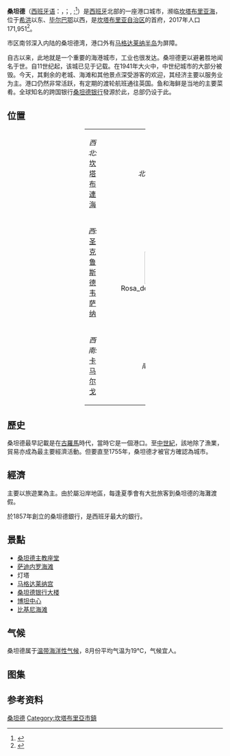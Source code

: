 {{Infobox settlement
| name                    = 桑坦德
| settlement_type         = [[市鎮_(西班牙)|市]]
| official_name           = Santander
| native_name             = <!-- if different from name -->
| image_skyline           = Mosaico Santander.jpg
| image_alt               = 220px
| image_caption           = 左上：聖瑪麗教堂，右上：桑坦德市政廳、左中：[[萨迪内罗海滩|萨迪内罗海滩]]和[[馬格達萊納宮|馬格達萊納宮]]，左下：燈塔，右下：從[[馬格達萊納島|馬格達萊納島]]看向桑坦德
| image_flag              = Santander.svg
| image_shield            = Escudo de Santander.svg
| nickname                =
| motto                   =
| image_map               = Santander (Cantabria) Mapa.svg
| map_caption             = 桑坦德在坎塔布里亞的位置
| pushpin_map             = Spain
| pushpin_label_position  =
| pushpin_map_caption     = 桑坦德在西班牙的位置
| subdivision_type        = 國家
| subdivision_name        = {{flag|Spain}}
| subdivision_type1       = [[西班牙行政區劃|自治區]]
| subdivision_name1       = {{flag|Cantabria}}
| subdivision_type2       = [[西班牙省份|省]]
| subdivision_name2       = {{flag|Cantabria}}
| subdivision_type3       = [[西班牙特區|特區]]
| subdivision_name3       = [[桑坦德灣|桑坦德灣]]
| subdivision_type4       = [[司法轄區|司法轄區]]
| subdivision_name4       = 桑坦德
| seat_type               = [[首府|首府]]
| seat                    = 桑坦德
| coordinates             = {{coord|43|27|46|N|3|48|18|W|region:ES_type:city|display=inline,title}}
| elevation_m             = 15
| elevation_min_m         = 0
| elevation_max_m         = 108
| area_footnotes          =
| area_total_km2          = 35
| established_title       = 成立
| established_date        = 公元前26年，1755年1月9日獲得市格
| population_footnotes    = <!-- for references: use <ref> tags -->
| population_total        = 179921
| population_as_of        = 2011
| population_demonym      = Santanderino/a, santanderense, pejino/a, chani<!-- REF: ''First dictionary castillian-cantabrian'', by Marco Antonio Robles Bárcena. Pág. 252. -->
| population_note         =
| population_density_km2  = auto
| blank_name_sec1         = [[西班牙語言|官話]]
| blank_info_sec1         = [[西班牙語|西班牙語]]
| timezone                = [[歐洲中部時間|CET]]
| utc_offset              = +1
| timezone_DST            = [[歐洲中部夏時令時間|CEST]]
| utc_offset_DST          = +2
| postal_code_type        = [[郵編|郵編]]
| postal_code             = 39001-39012
| area_code_type          = 
| area_code               =
| leader_title            = 市长
| leader_name             = Íñigo de la Serna (2007)
| leader_party            = [[西班牙人民黨|PP]]
| website                 = {{official website|http://portal.ayto-santander.es/}}
| footnotes               =
}}
'''桑坦德'''（[[西班牙语|西班牙语]]：'''{{lang|es|Santander}}'''，{{IPA-es|santanˈdeɾ|lang}}；{{IPAc-en|UK|ˌ|s|æ|n|t|ən|ˈ|d|ɛər|,_|-|t|æ|n|-}}, {{IPAc-en|US|ˌ|s|ɑː|n|t|ɑː|n|ˈ|d|ɛər}};<ref>{{Citation |last=Jones |first=Daniel |author-link=Daniel Jones (phonetician) |title=English Pronouncing Dictionary |editors=Peter Roach, James Hartmann and Jane Setter |place=Cambridge |publisher=Cambridge University Press |orig-year=1917 |year=2003 |isbn=3-12-539683-2 }}</ref>）是[[西班牙|西班牙]]北部的一座港口城市，濒临[[坎塔布里亚海|坎塔布里亚海]]，位于[[希洪|希洪]]以东、[[毕尔巴鄂|毕尔巴鄂]]以西，是[[坎塔布里亚自治区|坎塔布里亚自治区]]的首府，2017年人口171,951<ref>{{Cite web |url=http://www.ine.es/jaxiT3/Tabla.htm?t=2911&L=0 |title=Población por capitales de provincia |accessdate=2018-09-15 |publisher=INE |archive-date=2018-09-14 |archive-url=https://web.archive.org/web/20180914132042/http://www.ine.es/jaxiT3/Tabla.htm?t=2911&L=0 |dead-url=yes }}</ref>。

市区南邻深入内陆的桑坦德湾，港口外有[[马格达莱纳半岛|马格达莱纳半岛]]为屏障。

自古以来，此地就是一个重要的海港城市，工业也很发达。桑坦德更以避暑胜地闻名于世。自11世纪起，该城已见于记载。在1941年大火中，中世纪城市的大部分被毁。今天，其剩余的老城、海滩和其他景点深受游客的欢迎，其经济主要以服务业为主。港口仍然非常活跃，有定期的渡轮航班通往英国。鱼和海鲜是当地的主要菜肴。全球知名的跨国银行[[桑坦德银行|桑坦德银行]]發源於此，总部仍设于此。

==位置==
<center>
{| class="wikitable" width ="40%" border = 2 align="center"
|-----
| width ="20%" align="center" | ''西北:'' [[坎塔布連海|坎塔布連海]]
| width ="30%" align="center" | ''北:'' [[坎塔布連海|坎塔布連海]]
| width ="20%" align="center" | ''东北:'' [[坎塔布連海|坎塔布連海]]
|-----
| width ="20%" align="center" | ''西:'' [[圣克鲁斯德韦萨纳|圣克鲁斯德韦萨纳]]
| width ="30%" align="center" | [[File:Rosa_de_los_vientos.svg|75px]]
| width ="20%" align="center" | ''东:'' [[桑坦德湾|桑坦德湾]]
|-----
| width ="20%" align="center" | ''西南:'' [[卡马尔戈|卡马尔戈]]
| width ="30%" align="center" | ''南:'' [[卡马尔戈|卡马尔戈]]
| width ="10%" align="center" | ''东南:'' [[桑坦德湾|桑坦德湾]]
|}
</center>

== 歷史 ==
桑坦德最早記載是在[[古羅馬|古羅馬]]時代，當時它是一個港口。至[[中世紀|中世紀]]，該地除了漁業，貿易亦成為最主要經濟活動。但要直至1755年，桑坦德才被官方確認為城市。

== 經濟 ==
主要以旅遊業為主。由於屬沿岸地區，每逢夏季會有大批旅客到桑坦德的海灘渡假。

於1857年創立的桑坦德銀行，是西班牙最大的銀行。

==景點==
*[[桑坦德主教座堂|桑坦德主教座堂]]
*[[萨迪内罗海滩|萨迪内罗海滩]]
*灯塔
*[[马格达莱纳宫|马格达莱纳宫]]
*[[桑坦德银行大楼|桑坦德银行大楼]]
*[[博坦中心|博坦中心]]
*[[比基尼海滩|比基尼海滩]]

== 气候 ==
桑坦德属于[[温带海洋性气候|温带海洋性气候]]，8月份平均气温为19℃，气候宜人。
<div style="width:82%;">
{{Weather box
|location = 桑坦德
|metric first = yes
|single line = yes
|Jan high C = 13.3
|Feb high C = 13.8
|Mar high C = 14.9
|Apr high C = 15.9
|May high C = 18.5
|Jun high C = 20.8
|Jul high C = 23.1
|Aug high C = 23.7
|Sep high C = 22.5
|Oct high C = 19.6
|Nov high C = 16.1
|Dec high C = 14.4
|year high C = 18.1
|Jan mean C = 9.5
|Feb mean C = 9.9
|Mar mean C = 10.7
|Apr mean C = 12.0
|May mean C = 14.6
|Jun mean C = 17.1
|Jul mean C = 19.4
|Aug mean C = 19.9
|Sep mean C = 18.3
|Oct mean C = 15.4
|Nov mean C = 12.2
|Dec mean C = 10.7
|year mean C = 14.1
|Jan low C = 5.6
|Feb low C = 5.9
|Mar low C = 6.5
|Apr low C = 8.0
|May low C = 10.7
|Jun low C = 13.4
|Jul low C = 15.6
|Aug low C = 16.1
|Sep low C = 14.1
|Oct low C = 11.3
|Nov low C = 8.2
|Dec low C = 6.9
|year low C = 10.2
|Jan precipitation mm = 123
|Feb precipitation mm = 104
|Mar precipitation mm = 105
|Apr precipitation mm = 125
|May precipitation mm = 89
|Jun precipitation mm = 62
|Jul precipitation mm = 52
|Aug precipitation mm = 72
|Sep precipitation mm = 85
|Oct precipitation mm = 135
|Nov precipitation mm = 146
|Dec precipitation mm = 117
|year precipitation mm = 1246
|Jan precipitation days = 13
|Feb precipitation days = 12
|Mar precipitation days = 12
|Apr precipitation days = 13
|May precipitation days = 11
|Jun precipitation days = 8
|Jul precipitation days = 7
|Aug precipitation days = 7
|Sep precipitation days = 9
|Oct precipitation days = 12
|Nov precipitation days = 13
|Dec precipitation days = 12
|unit precipitation days = 1 mm
|year precipitation days = 128
|Jan sun = 88
|Feb sun = 100
|Mar sun = 134
|Apr sun = 147
|May sun = 169
|Jun sun = 174
|Jul sun = 189
|Aug sun = 182
|Sep sun = 157
|Oct sun = 127
|Nov sun = 98
|Dec sun = 74
|year sun = 1638
|source 1 = [[Agencia_Estatal_de_Meteorología|Agencia Estatal de Meteorología]]<ref>{{cite web |url=http://www.aemet.es/es/elclima/datosclimatologicos/valoresclimatologicos?l=1109&k=can |title=Valores Climatológicos Normales. Santander / Aeropuerto |accessdate= |date=July 2011 |archive-url=https://web.archive.org/web/20111004202112/http://www.aemet.es/es/elclima/datosclimatologicos/valoresclimatologicos?l=1109&k=can |archive-date=2011-10-04 |dead-url=yes }}</ref>
|date=February 2011}}</div>

==图集==
{{wide image|City.of.Santander.jpg|1800px|align-cap=center|桑坦德全景图}}
{{wide image|Bahia_de_Santander.jpg|2800px|align-cap=center|桑坦德全景图}}

== 参考资料 ==
{{Reflist}}
{{Commonscat|Santander}}
{{西班牙各省首府}}
{{Authority control}}

[[Category:桑坦德|]]
[[Category:坎塔布里亞市鎮|Category:坎塔布里亞市鎮]]